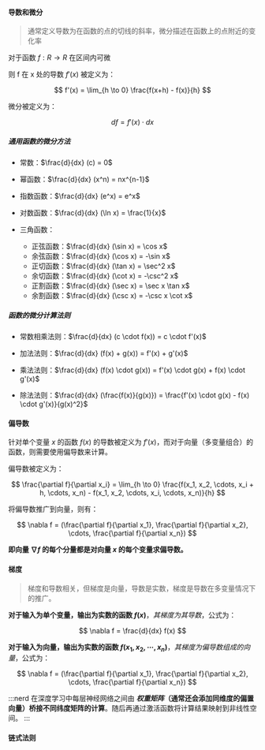 #### 导数和微分

> 通常定义导数为在函数的点的切线的斜率，微分描述在函数上的点附近的变化率

对于函数 $f: R \to R$ 在区间内可微

则 f 在 x 处的导数 $f'(x)$ 被定义为：

$$
f'(x) = \lim_{h \to 0} \frac{f(x+h) - f(x)}{h}
$$

微分被定义为：

$$
df = f'(x) \cdot dx
$$

##### 通用函数的微分方法

- 常数：$\frac{d}{dx} (c) = 0$

- 幂函数：$\frac{d}{dx} (x^n) = nx^{n-1}$

- 指数函数：$\frac{d}{dx} (e^x) = e^x$

- 对数函数：$\frac{d}{dx} (\ln x) = \frac{1}{x}$

- 三角函数：
  - 正弦函数：$\frac{d}{dx} (\sin x) = \cos x$
  - 余弦函数：$\frac{d}{dx} (\cos x) = -\sin x$
  - 正切函数：$\frac{d}{dx} (\tan x) = \sec^2 x$
  - 余切函数：$\frac{d}{dx} (\cot x) = -\csc^2 x$
  - 正割函数：$\frac{d}{dx} (\sec x) = \sec x \tan x$
  - 余割函数：$\frac{d}{dx} (\csc x) = -\csc x \cot x$

##### 函数的微分计算法则

- 常数相乘法则：$\frac{d}{dx} (c \cdot f(x)) = c \cdot f'(x)$

- 加法法则：$\frac{d}{dx} (f(x) + g(x)) = f'(x) + g'(x)$

- 乘法法则：$\frac{d}{dx} (f(x) \cdot g(x)) = f'(x) \cdot g(x) + f(x) \cdot g'(x)$

- 除法法则：$\frac{d}{dx} (\frac{f(x)}{g(x)}) = \frac{f'(x) \cdot g(x) - f(x) \cdot g'(x)}{g(x)^2}$

#### 偏导数

针对单个变量 $x$ 的函数 $f(x)$ 的导数被定义为 $f'(x)$，而对于向量（多变量组合）的函数，则需要使用偏导数来计算。

偏导数被定义为：

$$
\frac{\partial f}{\partial x_i} = \lim_{h \to 0} \frac{f(x_1, x_2, \cdots, x_i + h, \cdots, x_n) - f(x_1, x_2, \cdots, x_i, \cdots, x_n)}{h}
$$

将偏导数推广到向量，则有：

$$
\nabla f = (\frac{\partial f}{\partial x_1}, \frac{\partial f}{\partial x_2}, \cdots, \frac{\partial f}{\partial x_n})
$$

**即向量 $\nabla f$ 的每个分量都是对向量 $x$ 的每个变量求偏导数。**

#### 梯度

> 梯度和导数相关，但梯度是向量，导数是实数，梯度是导数在多变量情况下的推广。

**对于输入为单个变量，输出为实数的函数 $f(x)$**，_其梯度为其导数_，公式为：

$$
\nabla f = \frac{d}{dx} f(x)
$$

**对于输入为向量，输出为实数的函数 $f(x_1, x_2, \cdots, x_n)$**，_其梯度为偏导数组成的向量_，公式为：

$$
\nabla f = (\frac{\partial f}{\partial x_1}, \frac{\partial f}{\partial x_2}, \cdots, \frac{\partial f}{\partial x_n})
$$

:::nerd
在深度学习中每层神经网络之间由 **_权重矩阵_（通常还会添加同维度的偏置向量）桥接不同纬度矩阵的计算**。随后再通过激活函数将计算结果映射到非线性空间。
:::

#### 链式法则
